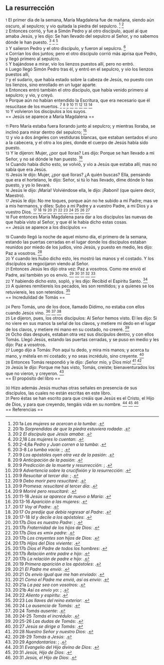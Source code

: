 == La resurrección ==

{{anchor|1}} <small>1</small> El primer día de la semana, María Magdalena fue de mañana, siendo aún oscuro, al sepulcro; y vio quitada la piedra del sepulcro. <ref>20:1a ''Las mujeres se acercan a la tumba'': {{lib|LU|189|4|3}}.</ref> <ref>20:1b ''Sorprendidas de que la piedra estuviera rodada'': {{lib|LU|189|4|6}}.</ref><br>
{{anchor|2}} <small>2</small> Entonces corrió, y fue a Simón Pedro y al otro discípulo, aquel al que amaba Jesús, y les dijo: Se han llevado del sepulcro al Señor, y no sabemos dónde le han puesto. <ref>20:2 ''El discípulo que Jesús amaba'': {{lib|LU|139|4|2}}.</ref> <ref>20:2,18 ''Las mujeres lo cuentan'': {{lib|LU|189|4|13}}.</ref> <ref>20:2-4,6a ''Pedro y Juan corren a la tumba'': {{lib|LU|189|4|13}}.</ref><br>
{{anchor|3}} <small>3</small> Y salieron Pedro y el otro discípulo, y fueron al sepulcro. <ref>20:3-8 ''La tumba vacía'': {{lib|LU|189|2|7}}; {{lib|LU|189|5|2}}.</ref><br>
{{anchor|4}} <small>4</small> Corrían los dos juntos; pero el otro discípulo corrió más aprisa que Pedro, y llegó primero al sepulcro.<br>
{{anchor|5}} <small>5</small> Y bajándose a mirar, vio los lienzos puestos allí, pero no entró.<br>
{{anchor|6}} <small>6</small> Luego llegó Simón Pedro tras él, y entró en el sepulcro, y vio los lienzos puestos allí,<br>
{{anchor|7}} <small>7</small> y el sudario, que había estado sobre la cabeza de Jesús, no puesto con los lienzos, sino enrollado en un lugar aparte.<br>
{{anchor|8}} <small>8</small> Entonces entró también el otro discípulo, que había venido primero al sepulcro; y vio, y creyó.<br>
{{anchor|9}} <small>9</small> Porque aún no habían entendido la Escritura, que era necesario que él resucitase de los muertos. <ref>20:9 ''Los apóstoles oyen otra vez de la pasión'': {{lib|LU|158|7|3}}.</ref> <ref>20:9 ''Anticipación de la pasión'': {{lib|LU|158|6|5}}.</ref> <ref>20:9 ''Predicción de la muerte y resurrección'': {{lib|LU|190|5|4}}; {{lib|LU|193|0|2}}.</ref> <ref>20:9 ''Advertencia sobre la crucifixión y la resurrección'': {{lib|LU|171|4|2}}.</ref> <ref>20:9 ''Resucitar al tercer día'': {{lib|LU|171|4|8}}; {{lib|LU|186|3|4}}.</ref> <ref>20:9 ''Debo morir pero resucitaré'': {{lib|LU|180|6|7}}.</ref> <ref>20:9 ''Promesa: resucitaré al tercer día'': {{lib|LU|181|2|30}}.</ref> <ref>20:9 ''Moriré pero resucitaré'': {{lib|LU|181|1|5}}.</ref><br>
{{anchor|10}} <small>10</small> Y volvieron los discípulos a los suyos.<br>
== Jesús se aparece a María Magdalena ==

{{anchor|11}} <small>11</small> Pero María estaba fuera llorando junto al sepulcro; y mientras lloraba, se inclinó para mirar dentro del sepulcro; <ref>20:11-18 ''Jesús se aparece de nuevo a María'': {{lib|LU|189|5|4}}.</ref><br>
{{anchor|12}} <small>12</small> y vio a dos ángeles con vestiduras blancas, que estaban sentados el uno a la cabecera, y el otro a los pies, donde el cuerpo de Jesús había sido puesto.<br>
{{anchor|13}} <small>13</small> Y le dijeron: Mujer, ¿por qué lloras? Les dijo: Porque se han llevado a mi Señor, y no sé dónde le han puesto. <ref>20:13-16 ''Aparición a las mujeres'': {{lib|LU|189|4|10}}.</ref><br>
{{anchor|14}} <small>14</small> Cuando había dicho esto, se volvió, y vio a Jesús que estaba allí; mas no sabía que era Jesús.<br>
{{anchor|15}} <small>15</small> Jesús le dijo: Mujer, ¿por qué lloras? ¿A quién buscas? Ella, pensando que era el hortelano, le dijo: Señor, si tú lo has llevado, dime dónde lo has puesto, y yo lo llevaré.<br>
{{anchor|16}} <small>16</small> Jesús le dijo: ¡María! Volviéndose ella, le dijo: ¡Raboni! (que quiere decir, Maestro).<br>
{{anchor|17}} <small>17</small> Jesús le dijo: No me toques, porque aún no he subido a mi Padre; mas ve a mis hermanos, y diles: Subo a mi Padre y a vuestro Padre, a mi Dios y a vuestro Dios. <ref>20:17 ''Voy al Padre'': {{lib|LU|193|3|2}}.</ref> <ref>20:17 ''Os predije que debía regresar al Padre'': {{lib|LU|193|0|2}}.</ref> <ref>20:17-18 ''Id y decile a los apóstoles'': {{lib|LU|189|4|12}}.</ref> <ref>20:17b ''Dios es nuestro Padre'': {{lib|LU|141|4|2}}; {{lib|LU|149|6|8}}.</ref> <ref>20:17b ''Fraternidad de los hijos de Dios'': {{lib|LU|153|2|4}}.</ref> <ref>20:17b ''Dios es «mi» padre'': {{lib|LU|131|10|5}}.</ref> <ref>20:17b ''Los creyentes son hijos de Dios'': {{lib|LU|180|1|6}}.</ref> <ref>20:17b ''Hijos del Dios viviente'': {{lib|LU|149|2|10}}.</ref> <ref>20:17b ''Dios el Padre de todos los hombres'': {{lib|LU|194|4|6}}.</ref> <ref>20:17b ''Relación entre padre e hijo'': {{lib|LU|131|10|6}}.</ref> <ref>20:17b ''La relación de padre e hijo'': {{lib|LU|131|10|8}}.</ref><br>
{{anchor|18}} <small>18</small> Fue entonces María Magdalena para dar a los discípulos las nuevas de que había visto al Señor, y que él le había dicho estas cosas.<br>
== Jesús se aparece a los discípulos ==

{{anchor|19}} <small>19</small> Cuando llegó la noche de aquel mismo día, el primero de la semana, estando las puertas cerradas en el lugar donde los discípulos estaban reunidos por miedo de los judíos, vino Jesús, y puesto en medio, les dijo: Paz a vosotros. <ref>20:19 ''Primera aparición a los apóstoles'': {{lib|LU|191|2|1}}.</ref><br>
{{anchor|20}} <small>20</small> Y cuando les hubo dicho esto, les mostró las manos y el costado. Y los discípulos se regocijaron viendo al Señor.<br>
{{anchor|21}} <small>21</small> Entonces Jesús les dijo otra vez: Paz a vosotros. Como me envió el Padre, así también yo os envío. <ref>20:21 ''El Padre me envió'': {{lib|LU|193|2|2}}.</ref> <ref>20:21 ''Os envío igual que me han enviado'': {{lib|LU|178|3|2}}.</ref> <ref>20:21 ''Como el Padre me envió, así os envío'': {{lib|LU|193|3|2}}.</ref> <ref>20:21a ''La paz sea con vosotros'': {{lib|LU|191|5|3}}.</ref> <ref>20:21b ''Así os envío yo'': {{lib|LU|191|5|3}}; {{lib|LU|191|6|3}}.</ref><br>
{{anchor|22}} <small>22</small> Y habiendo dicho esto, sopló, y les dijo: Recibid el Espíritu Santo. <ref>20:22 ''Aliento y espíritu'': {{lib|LU|86|5|9}}.</ref><br>
{{anchor|23}} <small>23</small> A quienes remitiereis los pecados, les son remitidos; y a quienes se los retuviereis, les son retenidos. <ref>20:23 ''Las llaves del reino exterior'': {{lib|LU|157|4|5}}.</ref><br>
== Incredulidad de Tomás ==

{{anchor|24}} <small>24</small> Pero Tomás, uno de los doce, llamado Dídimo, no estaba con ellos cuando Jesús vino. <ref>20:24 ''La ausencia de Tomás'': {{lib|LU|191|0|13}}.</ref> <ref>20:24 ''Tomás ausente'': {{lib|LU|191|2|1}}.</ref> <ref>20:24-25 ''Tomás el incrédulo'': {{lib|LU|139|8|1}}.</ref><br>
{{anchor|25}} <small>25</small> Le dijeron, pues, los otros discípulos: Al Señor hemos visto. El les dijo: Si no viere en sus manos la señal de los clavos, y metiere mi dedo en el lugar de los clavos, y metiere mi mano en su costado, no creeré. <ref>20:25-26 ''Las dudas de Tomás'': {{lib|LU|191|5|2}}.</ref><br>
{{anchor|26}} <small>26</small> Ocho días después, estaban otra vez sus discípulos dentro, y con ellos Tomás. Llegó Jesús, estando las puertas cerradas, y se puso en medio y les dijo: Paz a vosotros.<br>
{{anchor|27}} <small>27</small> Luego dijo a Tomás: Pon aquí tu dedo, y mira mis manos; y acerca tu mano, y métela en mi costado; y no seas incrédulo, sino creyente. <ref>20:27 ''Jesús se dirige a Tomás'': {{lib|LU|191|5|4}}.</ref><br>
{{anchor|28}} <small>28</small> Entonces Tomás respondió y le dijo: ¡Señor mío, y Dios mío! <ref>20:28 ''Nuestro Señor y nuestro Dios'': {{lib|LU|128|1|10}}.</ref> <ref>20:28-29 ''Tomás a Jesús'': {{lib|LU|191|5|5}}.</ref><br>
{{anchor|29}} <small>29</small> Jesús le dijo: Porque me has visto, Tomás, creíste; bienaventurados los que no vieron, y creyeron. <ref>20:29 ''Agondontarios'': {{lib|LU|50|7|1}}; {{lib|LU|50|7|2}}.</ref><br>
== El propósito del libro ==

{{anchor|30}} <small>30</small> Hizo además Jesús muchas otras señales en presencia de sus discípulos, las cuales no están escritas en este libro.<br>
{{anchor|31}} <small>31</small> Pero éstas se han escrito para que creáis que Jesús es el Cristo, el Hijo de Dios, y para que creyendo, tengáis vida en su nombre. <ref>20:31 ''Evangelio del Hijo divino de Dios'': {{lib|LU|141|3|5}}.</ref> <ref>20:31 ''Jesús, Hijo de Dios'': {{lib|LU|136|1|1}}.</ref> <ref>20:31 ''Jesús, el Hijo de Dios'': {{lib|LU|157|5|1}}.</ref><br>
== Referencias ==

<references />
